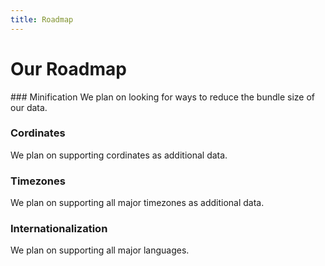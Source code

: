 ```yaml
---
title: Roadmap
---
```


 
# Our Roadmap

<Steps>
### Minification
We plan on looking for ways to reduce the bundle size of our data.

### Cordinates
We plan on supporting cordinates as additional data.

### Timezones
We plan on supporting all major timezones as additional data.

### Internationalization
We plan on supporting all major languages.
 
</Steps>
